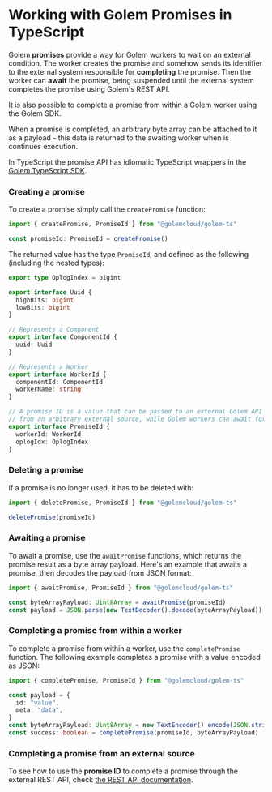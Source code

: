 
# Working with Golem Promises in TypeScript

Golem **promises** provide a way for Golem workers to wait on an external condition. The worker creates the promise and somehow sends its identifier to the external system responsible for **completing** the promise. Then the worker can **await** the promise, being suspended until the external system completes the promise using Golem's REST API.

It is also possible to complete a promise from within a Golem worker using the Golem SDK.

When a promise is completed, an arbitrary byte array can be attached to it as a payload - this data is returned to the awaiting worker when is continues execution.

In TypeScript the promise API has idiomatic TypeScript wrappers in the [Golem TypeScript SDK](/docs/experimental-languages/ts-language-guide/golem-ts-sdk).

### Creating a promise

To create a promise simply call the `createPromise` function:

```typescript
import { createPromise, PromiseId } from "@golemcloud/golem-ts"

const promiseId: PromiseId = createPromise()
```

The returned value has the type `PromiseId`, and defined as the following (including the nested types):

```typescript
export type OplogIndex = bigint

export interface Uuid {
  highBits: bigint
  lowBits: bigint
}

// Represents a Component
export interface ComponentId {
  uuid: Uuid
}

// Represents a Worker
export interface WorkerId {
  componentId: ComponentId
  workerName: string
}

// A promise ID is a value that can be passed to an external Golem API to complete that promise
// from an arbitrary external source, while Golem workers can await for this completion.
export interface PromiseId {
  workerId: WorkerId
  oplogIdx: OplogIndex
}
```

### Deleting a promise

If a promise is no longer used, it has to be deleted with:

```typescript
import { deletePromise, PromiseId } from "@golemcloud/golem-ts"

deletePromise(promiseId)
```

### Awaiting a promise

To await a promise, use the `awaitPromise` functions, which returns the promise result as a byte array payload.
Here's an example that awaits a promise, then decodes the payload from JSON format:

```typescript
import { awaitPromise, PromiseId } from "@golemcloud/golem-ts"

const byteArrayPayload: Uint8Array = awaitPromise(promiseId)
const payload = JSON.parse(new TextDecoder().decode(byteArrayPayload))
```

### Completing a promise from within a worker

To complete a promise from within a worker, use the `completePromise` function.
The following example completes a promise with a value encoded as JSON:

```typescript
import { completePromise, PromiseId } from "@golemcloud/golem-ts"

const payload = {
  id: "value",
  meta: "data",
}
const byteArrayPayload: Uint8Array = new TextEncoder().encode(JSON.stringify(payload))
const success: boolean = completePromise(promiseId, byteArrayPayload)
```

### Completing a promise from an external source

To see how to use the **promise ID** to complete a promise through the external REST API, check [the REST API documentation](/docs/rest-api).
